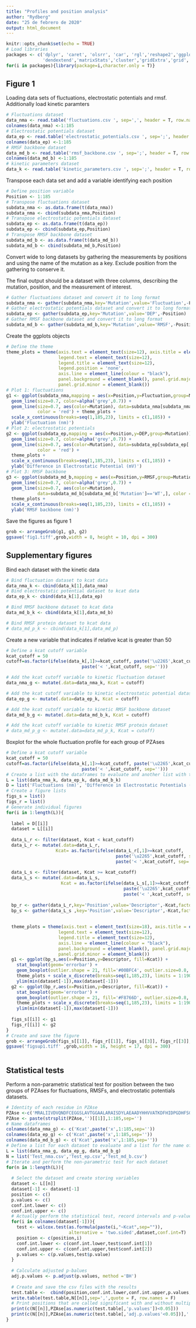 ```yaml
---
title: "Profiles and position analysis"
author: "Rydberg"
date: "25 de febrero de 2020"
output: html_document
---
```


```r
knitr::opts_chunk$set(echo = TRUE)
# Load libraries
packages <- c('dplyr', 'caret', 'olsrr', 'car', 'rgl','reshape2','ggplot2','biobroom','tidyr',
              'dendextend','matrixStats','cluster','gridExtra','grid','lattice')
for(i in packages){library(package=i,character.only = T)}
```

## Figure 1

Loading data sets of fluctuations, electrostatic potentials and rmsf. Additionally load kinetic paramters

```r
# Fluctuations dataset
data_nma <- read.table('fluctuations.csv ', sep=',', header = T, row.names = 1 )/10
colnames(data_nma) <-1:185
# Electrostatic potentials dataset
data_ep <- read.table('electrostatic_potentials.csv ', sep=';', header = T, row.names = 1 )
colnames(data_ep) <-1:185
# RMSF backbone dataset
data_md_b <- read.table('rmsf_backbone.csv ', sep=';', header = T, row.names = 1 )
colnames(data_md_b) <-1:185
# kinetic parameters dataset
data_k <- read.table('kinetic_parameters.csv ', sep=';', header = T, row.names = 1 )
```

Transpose each data set and add a variable identifying each position

```r
# Define position variable
Position <- 1:185
# Transpose fluctuations dataset
subdata_nma <- as.data.frame(t(data_nma))
subdata_nma <- cbind(subdata_nma,Position)
# Transpose electrostatic potentials dataset
subdata_ep <- as.data.frame(t(data_ep))
subdata_ep <- cbind(subdata_ep,Position)
# Transpose RMSF backbone dataset
subdata_md_b <- as.data.frame(t(data_md_b))
subdata_md_b <- cbind(subdata_md_b,Position)
```

Convert wide to long datasets by gathering the measurements by positions and using the name of the mutation as a key. Exclude position from the gathering to conserve it. 

The final output should be a dataset with three columns, describing the mutation, position, and the measurement of interest.

```r
# Gather fluctuations dataset and convert it to long format
subdata_nma <- gather(subdata_nma,key='Mutation',value='Fluctuation',-Position)
# Gather electrostatic potentials dataset and convert it to long format
subdata_ep <- gather(subdata_ep,key='Mutation',value='DEP',-Position)
# Gather RMSF backbone dataset and convert it to long format
subdata_md_b <- gather(subdata_md_b,key='Mutation',value='RMSF',-Position)
```

Create the ggplots objects

```r
# Define the theme
theme_plots = theme(axis.text = element_text(size=12), axis.title = element_text(size=10),
                    legend.text = element_text(size=12),
                    legend.title = element_text(size=12),
                    legend.position = 'none',
                    axis.line = element_line(colour = "black"), 
                    panel.background = element_blank(), panel.grid.major = element_blank(),
                    panel.grid.minor = element_blank())
# Plot 1: fluctuations
g1 <- ggplot(subdata_nma,mapping = aes(x=Position,y=Fluctuation,group=Mutation)) + 
  geom_line(size=0.7, color=alpha('grey',0.7)) + 
  geom_line(size=0.7, aes(color=Mutation), data=subdata_nma[subdata_nma['Mutation']=='WT',],
            color = 'red') + theme_plots +
  scale_x_continuous(breaks=seq(1,185,23), limits = c(1,185)) + 
  ylab('Fluctuation (nm)')
# Plot 2: electrostatic potentials
g2 <- ggplot(subdata_ep,mapping = aes(x=Position,y=DEP,group=Mutation)) + 
  geom_line(size=0.7, color=alpha('grey',0.7)) + 
  geom_line(size=0.7, aes(color=Mutation), data=subdata_ep[subdata_ep['Mutation']=='WT',],
            color = 'red') +
  theme_plots +
  scale_x_continuous(breaks=seq(1,185,23), limits = c(1,185)) + 
  ylab('Difference in Electrostatic Potential (mV)')
# Plot 3: RMSF backbone
g3 <- ggplot(subdata_md_b,mapping = aes(x=Position,y=RMSF,group=Mutation)) + 
  geom_line(size=0.7, color=alpha('grey',0.7)) + 
  geom_line(size=0.7, aes(color=Mutation),
            data=subdata_md_b[subdata_md_b['Mutation']=='WT',], color = 'red') +
  theme_plots +
  scale_x_continuous(breaks=seq(1,185,23), limits = c(1,185)) + 
  ylab('RMSF backbone (nm)')
```

Save the figures as figure 1

```r
grob <- arrangeGrob(g1, g3, g2)
ggsave('fig1.tiff',grob,width = 8, height = 10, dpi = 300)
```

## Supplementary figures

Bind each dataset with the kinetic data

```r
# Bind fluctuation dataset to kcat data
data_nma_k <- cbind(data_k[1],data_nma)
# Bind electrostatic potential dataset to kcat data
data_ep_k <- cbind(data_k[1],data_ep)

# Bind RMSF backbone dataset to kcat data
data_md_b_k <- cbind(data_k[1],data_md_b)

# Bind RMSF protein dataset to kcat data
# data_md_p_k <- cbind(data_k[1],data_md_p)
```

Create a new variable that indicates if relative kcat is greater than 50

```r
# Define a kcat cutoff variable
kcat_cutoff = 50
cutoff=as.factor(ifelse(data_k[,1]>=kcat_cutoff, paste('\u2265',kcat_cutoff, sep=''),
                             paste('< ',kcat_cutoff, sep='')))

# Add the kcat cutoff variable to kinetic fluctuation dataset
data_nma_g <- mutate(.data=data_nma_k, Kcat = cutoff)

# Add the kcat cutoff variable to kinetic electrostatic potential dataset
data_ep_g <- mutate(.data=data_ep_k, Kcat = cutoff)

# Add the kcat cutoff variable to kinetic RMSF backbone dataset
data_md_b_g <- mutate(.data=data_md_b_k, Kcat = cutoff)

# Add the kcat cutoff variable to kinetic RMSF protein dataset
# data_md_p_g <- mutate(.data=data_md_p_k, Kcat = cutoff)
```

Boxplot for the whole fluctuation profile for each group of PZAses 

```r
# Define a kcat cutoff variable
kcat_cutoff = 50
cutoff=as.factor(ifelse(data_k[,1]>=kcat_cutoff, paste('\u2265',kcat_cutoff, sep=''),
                             paste('< ',kcat_cutoff, sep='')))
# Create a list with the dataframes to evaluate and another list with the y-axis titles for each subplot.
L = list(data_nma_k, data_ep_k, data_md_b_k)
D = list('Fluctuations (nm)', 'Difference in Electrostatic Potentials (mV)', 'RMSF backbone (nm)')
# Create a figure lists
figs_s = list()
figs_r = list()
# Generate individual figures
for(i in 1:length(L)){
  
  label = D[[i]]
  dataset = L[[i]]
  
  data_L_r <- filter(dataset, Kcat < kcat_cutoff)
  data_L_r <- mutate(.data=data_L_r,
                   Kcat= as.factor(ifelse(data_L_r[,1]>=kcat_cutoff,
                                          paste('\u2265',kcat_cutoff, sep=''), 
                                          paste('< ',kcat_cutoff, sep=''))))
  
  data_L_s <- filter(dataset, Kcat >= kcat_cutoff)
  data_L_s <- mutate(.data=data_L_s, 
                     Kcat = as.factor(ifelse(data_L_s[,1]>=kcat_cutoff,
                                             paste('\u2265',kcat_cutoff, sep=''),
                                             paste('< ',kcat_cutoff, sep=''))))
  
  bp_r <- gather(data_L_r,key='Position',value='Descriptor',-Kcat,factor_key = T)
  bp_s <- gather(data_L_s ,key='Position',value='Descriptor',-Kcat,factor_key = T)
  
  
  theme_plots = theme(axis.text = element_text(size=18), axis.title = element_text(size=18),
                    legend.text = element_text(size=12),
                    legend.title = element_text(size=12),
                    axis.line = element_line(colour = "black"), 
                    panel.background = element_blank(), panel.grid.major = element_blank(),
                    panel.grid.minor = element_blank())
  g1 <- ggplot(bp_s,aes(x=Position,y=Descriptor, fill=Kcat)) + 
    stat_boxplot(geom='errorbar') +
    geom_boxplot(outlier.shape = 21, fill='#00BFC4', outlier.size=0.8, size = 0.1) +
    theme_plots + scale_x_discrete(breaks=seq(1,185,23), limits = 1:190) + ylab(label) +
    ylim(min(dataset[-1]),max(dataset[-1]))
  g2 <- ggplot(bp_r,aes(x=Position,y=Descriptor, fill=Kcat)) +
    stat_boxplot(geom='errorbar') +
    geom_boxplot(outlier.shape = 21, fill='#F8766D', outlier.size=0.8, size = 0.1) +
    theme_plots + scale_x_discrete(breaks=seq(1,185,23), limits = 1:190) +  ylab(label) +
    ylim(min(dataset[-1]),max(dataset[-1]))
  
  figs_s[[i]] <- g1 
  figs_r[[i]] <- g2
}
# Create and save the figure
grob <- arrangeGrob(figs_s[[1]], figs_r[[1]], figs_s[[3]], figs_r[[3]], figs_s[[2]], figs_r[[2]])
ggsave('figsup1.tiff' ,grob,width = 16, height = 17, dpi = 300)
  
```

## Statistical tests

Perform a non-parametric statistical test for position between the two groups of PZAses for fluctuations, RMSFs, and electrostatic potentials datasets.

```r
# Identity of each residue in PZAse
PZAse <-c('MRALIIVDVQNDFCEGGSLAVTGGAALARAISDYLAEAADYHHVVATKDFHIDPGDHFSGTPDYSSSWPPHCVSGTPGADFHPSLDTSAIEAVFYKGAYTGAYSGFEGVDENGTPLLNWLRQRGVDEVDVVGIATDHCVRQTAEDAVRNGLATRVLVDLTAGVSADTTVAALEEMRTASVELVCS')
PZAse <- paste(strsplit(PZAse,'')[[1]],1:185,sep='')
# Name dataframes
colnames(data_nma_g) <- c('Kcat',paste('x',1:185,sep=''))
colnames(data_ep_g) <- c('Kcat',paste('x',1:185,sep=''))
colnames(data_md_b_g) <- c('Kcat',paste('x',1:185,sep=''))
# Define a list for each dataset to evaluate and a list for the name of the csv with the results.
L = list(data_nma_g, data_ep_g, data_md_b_g)
N = list('Test_nma.csv','Test_ep.csv','Test_md_b.csv')
# Iterate and perform the non-parametric test for each dataset
for(n in 1:length(L)){
  
  # Select the dataset and create storing variables
  dataset <- L[[n]]
  dataset[-1] <- dataset[-1]
  position <- c()
  p.values <- c()
  conf.int.lower <- c()
  conf.int.upper <- c()
  # Actually perform the statistical test, record intervals and p-values
  for(i in colnames(dataset[-1])){
    test <- wilcox.test(as.formula(paste(i,"~Kcat",sep="")),
                        alternative = 'two.sided',dataset,conf.int=T)
    position <- c(position,i)
    conf.int.lower <- c(conf.int.lower,test$conf.int[1])
    conf.int.upper <- c(conf.int.upper,test$conf.int[2])
    p.values <- c(p.values,test$p.value)
  }
  
  # Calculate adjusted p-balues
  adj.p.values <- p.adjust(p.values, method ='BH')
  
  # Create and save the csv files with the results
  test.table <-  cbind(position,conf.int.lower,conf.int.upper,p.values,adj.p.values)
  write.table(test.table,N[[n]],sep=',',quote = F, row.names = F)
  # Print positions that are called significant with and without multiple testing correction
  print(c(N[[n]],PZAse[as.numeric(test.table[,'p.values'])<0.05]))
  print(c(N[[n]],PZAse[as.numeric(test.table[,'adj.p.values'<0.05])],' adjusted'))
}
```

